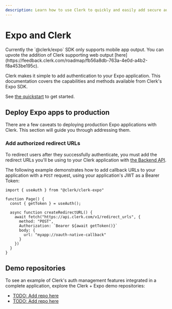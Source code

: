 ```yaml
---
description: Learn how to use Clerk to quickly and easily add secure authentication and user management to your Expo application.
---
```


# Expo and Clerk

<Callout type="warning">
  Currently the `@clerk/expo` SDK only supports mobile app output. You can upvote the addition of Clerk supporting web output [here](https://feedback.clerk.com/roadmap/fb56a8db-763a-4e0d-a4b2-f8a453be195c).
</Callout>

Clerk makes it simple to add authentication to your Expo application. This documentation covers the capabilities and methods available from Clerk's Expo SDK.

See [the quickstart](/docs/quickstarts/expo) to get started.

## Deploy Expo apps to production

There are a few caveats to deploying production Expo applications with Clerk. This section will guide you through addressing them.

### Add authorized redirect URLs

To redirect users after they successfully authenticate, you must add the redirect URLs you'll be using to your Clerk application with [the Backend API](/docs/reference/backend-api/tag/Redirect-URLs#operation/CreateRedirectURL).

The following example demonstrates how to add callback URLs to your application with a `POST` request, using your application's JWT as a Bearer Token:

```tsx
import { useAuth } from "@clerk/clerk-expo"

function Page() {
  const { getToken } = useAuth();

  async function createRedirectURL() {
    await fetch("https://api.clerk.com/v1/redirect_urls", {
      method: "POST",
      Authorization: `Bearer ${await getToken()}`
      body: {
        url: "myapp://oauth-native-callback"
      }
    })
  }
}
```

## Demo repositories

To see an example of Clerk's auth management features integrated in a complete application, explore the Clerk + Expo demo repositories:

- [TODO: Add repo here](/)
- [TODO: Add repo here](/)
